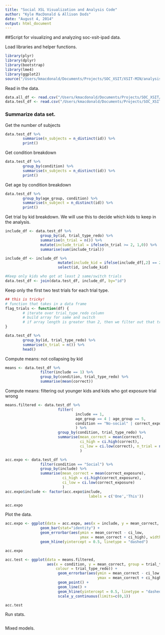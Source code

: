 ```yaml
---
title: "Social XSL Visualization and Analysis Code"
author: "Kyle MacDonald & Allison Dods"
date: "August 4, 2014"
output: html_document
---
```


##Script for visualizing and analyzing soc-xsit-ipad data.

Load libraries and helper functions.
```r
library(plyr)
library(dplyr)
library(bootstrap)
library(lme4)
library(ggplot2)
source("/Users/kmacdonald/Documents/Projects/SOC_XSIT/XSIT-MIN/analysis/Ranalysis/useful.R")
```

Read in the data. 

```r
data.all_df <- read.csv("/Users/kmacdonald/Documents/Projects/SOC_XSIT/processed_data/child/soc-xsit-ipad-alldata.csv")
data.test_df <- read.csv("/Users/kmacdonald/Documents/Projects/SOC_XSIT/processed_data/child/soc-xsit-ipad-testdata.csv")
```

### Summarize data set. 
Get the number of subjects 
```r
data.test_df %>%
        summarise(n_subjects = n_distinct(id)) %>%
        print()
```
Get condition breakdown
```r
data.test_df %>%
        group_by(condition) %>%
        summarise(n_subjects = n_distinct(id)) %>%
        print()
```
Get age by condition breakdown
```r
data.test_df %>%
        group_by(age_group, condition) %>%
        summarise(n_subject = n_distinct(id)) %>%
        print()
```
Get trial by kid breakdown. We will use this to decide which kids to keep
in the analysis. 
```r
include_df <- data.test_df %>%
                group_by(id, trial_type_redo) %>%
                summarise(n_trial = n()) %>%
                mutate(include_trial = ifelse(n_trial >= 2, 1,0)) %>%
                summarise(sum(include_trial))

include_df <- include_df %>% 
                        mutate(include_kid = ifelse(include_df[,2] == 2, 1,0)) %>%
                        select(id, include_kid)

#Keep only kids who got at least 2 same/switch trials
data.test_df <- join(data.test_df, include_df, by="id")
```
Keep only the first two test trials for each trial type.
```r
## this is tricky!
# function that takes in a data frame
flag_trials <- function(df) {
        # iterate over trial_type_redo column
        # build array for same and switch
        # if array length is greater than 2, then we filter out that trial
}

data.test_df %>%
        group_by(id, trial_type_redo) %>%
        summarise(n_trial = n()) %>%
        head()
```

Compute means: not collapsing by kid

```r
means <- data.test_df %>%
                filter(include == 1) %>%
                group_by(condition, trial_type_redo) %>%
                summarise(mean(correct))
```

Compute means: filtering out younger kids and kids who got exposure trial wrong

```r
means.filtered <- data.test_df %>%
                        filter(
                                include == 1, 
                                age_group == 4 | age_group == 5, 
                                condition == "No-social" | correct_exposure == TRUE 
                                ) %>%
                        group_by(condition, trial_type_redo) %>%
                        summarise(mean_correct = mean(correct), 
                                  ci_high = ci.high(correct), 
                                  ci_low = ci.low(correct), n_trial = n()
                                  )

acc.expo <- data.test_df %>%
                filter(condition == "Social") %>%
                group_by(include) %>%
                summarise(mean_correct = mean(correct_exposure),
                          ci_high = ci.high(correct_exposure),
                          ci_low = ci.low(correct_exposure)
                          )
acc.expo$include <- factor(acc.expo$include, 
                                      labels = c('One','This'))

acc.expo
```

Plot the data.

```r
acc.expo <- ggplot(data = acc.expo, aes(x = include, y = mean_correct, fill=include)) +
                geom_bar(stat="identity") + 
                geom_errorbar(aes(ymin = mean_correct - ci_low, 
                                  ymax = mean_correct + ci_high), width = 0.1) +
                geom_hline(yintercept = 0.5, linetype = "dashed")

acc.expo

acc.test <- ggplot(data = means.filtered, 
                   aes(x = condition, y = mean_correct, group = trial_type_redo, 
                       colour = trial_type_redo)) +
                        geom_errorbar(aes(ymin = mean_correct - ci_low, 
                                          ymax = mean_correct + ci_high), width = 0.05) +
                        geom_point() + 
                        geom_line() +
                        geom_hline(yintercept = 0.5, linetype = "dashed") +
                        scale_y_continuous(limits=c(0,1))

acc.test      
```

Run stats.

```r

```

Mixed models.

```r


```

